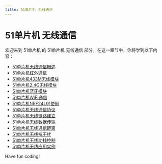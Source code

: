 ```yaml
---
title: 51单片机 无线通信
---
```


# 51单片机 无线通信

欢迎来到 51单片机 的 51单片机 无线通信 部分，在这一章节中，你将学到以下内容：

- [51单片机无线通信概述](./0-51-mcu-wireless-communication-overview.mdx)
- [51单片机红外通信](./1-51-mcu-infrared-communication.mdx)
- [51单片机433M无线模块](./2-51-mcu-433m-wireless-module.mdx)
- [51单片机2.4G无线模块](./3-51-mcu-24g-wireless-module.mdx)
- [51单片机蓝牙模块](./4-51-mcu-bluetooth-module.mdx)
- [51单片机WiFi通信](./5-51-mcu-wifi-communication.mdx)
- [51单片机NRF24L01使用](./6-51-mcu-nrf24l01-use.mdx)
- [51单片机无线通信协议](./7-51-mcu-wireless-communication-protocol.mdx)
- [51单片机无线链路建立](./8-51-mcu-wireless-link-establishment.mdx)
- [51单片机无线数据传输](./9-51-mcu-wireless-data-transmission.mdx)
- [51单片机无线通信距离](./10-51-mcu-wireless-communication-distance.mdx)
- [51单片机无线抗干扰](./11-51-mcu-wireless-anti-jamming.mdx)
- [51单片机无线功耗控制](./12-51-mcu-wireless-power-consumption-control.mdx)
- [51单片机无线应用实例](./13-51-mcu-wireless-application-examples.mdx)

Have fun coding!